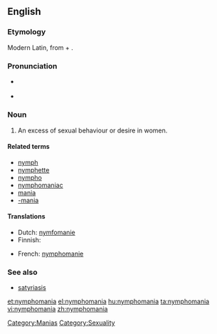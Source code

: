 ==English==
===Etymology===
Modern Latin, from {{etyl|la}} {{term|nympha||labia minora}} + {{term|-mania}}.

===Pronunciation===
*{{a|UK}} {{IPA|/nɪmfəˈmeɪnɪə/}}
* {{rhymes|eɪniə}}

===Noun===
{{en-noun|-}}

# An excess of sexual behaviour or desire in women.

====Related terms====
* [[nymph]]
* [[nymphette]]
* [[nympho]]
* [[nymphomaniac]]
* [[mania]]
* [[-mania]]

====Translations====
{{trans-top|excess of sexual behaviour or desire in women}}
* Dutch: [[nymfomanie]] {{f}}
* Finnish: {{t|fi|nymfomania}}
{{trans-mid}}
* French: [[nymphomanie]] {{f}}
{{trans-bottom}}

===See also===
* [[satyriasis]]

[[Category:Manias]]
[[Category:Sexuality]]

[[et:nymphomania]]
[[el:nymphomania]]
[[hu:nymphomania]]
[[ta:nymphomania]]
[[vi:nymphomania]]
[[zh:nymphomania]]